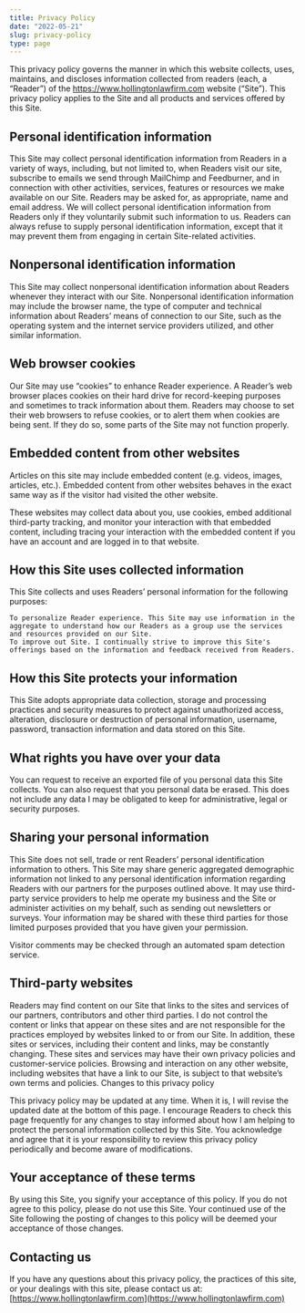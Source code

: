 ```yaml
---
title: Privacy Policy
date: "2022-05-21"
slug: privacy-policy
type: page
---
```


This privacy policy governs the manner in which this website collects, uses, maintains, and discloses information collected from readers (each, a “Reader”) of the https://www.hollingtonlawfirm.com website (“Site”). This privacy policy applies to the Site and all products and services offered by this Site.

## Personal identification information

This Site may collect personal identification information from Readers in a variety of ways, including, but not limited to, when Readers visit our site, subscribe to emails we send through MailChimp and Feedburner, and in connection with other activities, services, features or resources we make available on our Site. Readers may be asked for, as appropriate, name and email address. We will collect personal identification information from Readers only if they voluntarily submit such information to us. Readers can always refuse to supply personal identification information, except that it may prevent them from engaging in certain Site-related activities.

## Nonpersonal identification information

This Site may collect nonpersonal identification information about Readers whenever they interact with our Site. Nonpersonal identification information may include the browser name, the type of computer and technical information about Readers’ means of connection to our Site, such as the operating system and the internet service providers utilized, and other similar information.

## Web browser cookies

Our Site may use “cookies” to enhance Reader experience. A Reader’s web browser places cookies on their hard drive for record-keeping purposes and sometimes to track information about them. Readers may choose to set their web browsers to refuse cookies, or to alert them when cookies are being sent. If they do so, some parts of the Site may not function properly.

## Embedded content from other websites

Articles on this site may include embedded content (e.g. videos, images, articles, etc.). Embedded content from other websites behaves in the exact same way as if the visitor had visited the other website.

These websites may collect data about you, use cookies, embed additional third-party tracking, and monitor your interaction with that embedded content, including tracing your interaction with the embedded content if you have an account and are logged in to that website.

## How this Site uses collected information

This Site collects and uses Readers’ personal information for the following purposes:

    To personalize Reader experience. This Site may use information in the aggregate to understand how our Readers as a group use the services and resources provided on our Site.
    To improve out Site. I continually strive to improve this Site's offerings based on the information and feedback received from Readers.

## How this Site protects your information

This Site adopts appropriate data collection, storage and processing practices and security measures to protect against unauthorized access, alteration, disclosure or destruction of personal information, username, password, transaction information and data stored on this Site.

## What rights you have over your data

You can request to receive an exported file of you personal data this Site collects. You can also request that you personal data be erased. This does not include any data I may be obligated to keep for administrative, legal or security purposes.

## Sharing your personal information

This Site does not sell, trade or rent Readers’ personal identification information to others. This Site may share generic aggregated demographic information not linked to any personal identification information regarding Readers with our partners for the purposes outlined above. It may use third-party service providers to help me operate my business and the Site or administer activities on my behalf, such as sending out newsletters or surveys. Your information may be shared with these third parties for those limited purposes provided that you have given your permission.

Visitor comments may be checked through an automated spam detection service.

## Third-party websites

Readers may find content on our Site that links to the sites and services of our partners, contributors and other third parties. I do not control the content or links that appear on these sites and are not responsible for the practices employed by websites linked to or from our Site. In addition, these sites or services, including their content and links, may be constantly changing. These sites and services may have their own privacy policies and customer-service policies. Browsing and interaction on any other website, including websites that have a link to our Site, is subject to that website’s own terms and policies.
Changes to this privacy policy

This privacy policy may be updated at any time. When it is, I will revise the updated date at the bottom of this page. I encourage Readers to check this page frequently for any changes to stay informed about how I am helping to protect the personal information collected by this Site. You acknowledge and agree that it is your responsibility to review this privacy policy periodically and become aware of modifications.

## Your acceptance of these terms

By using this Site, you signify your acceptance of this policy. If you do not agree to this policy, please do not use this Site. Your continued use of the Site following the posting of changes to this policy will be deemed your acceptance of those changes.

## Contacting us

If you have any questions about this privacy policy, the practices of this site, or your dealings with this site, please contact us at: [https://www.hollingtonlawfirm.com](https://www.hollingtonlawfirm.com)